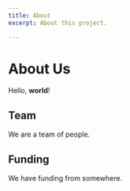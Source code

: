 ```yaml
---
title: About
excerpt: About this project.

---
```

# About Us

Hello, **world**!

## Team

We are a team of people.

<Block src="home/team" />

## Funding

We have funding from somewhere.